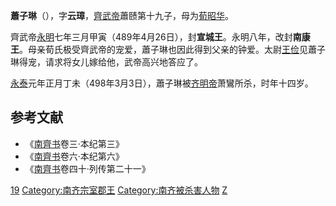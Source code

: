 '''蕭子琳'''（{{bd|485年||498年|3月3日|catIdx=X}}），字'''云璋'''，[[齊武帝|齊武帝]]蕭赜第十九子，母为[[荀昭华|荀昭华]]。

齊武帝[[永明|永明]]七年三月甲寅（489年4月26日），封'''宣城王'''。永明八年，改封'''南康王'''。母亲荀氏极受齊武帝的宠爱，蕭子琳也因此得到父亲的钟爱。太尉[[王俭_(南朝)|王俭]]见蕭子琳得宠，请求将女儿嫁给他，武帝高兴地答应了。

[[永泰_(南齐)|永泰]]元年正月丁未（498年3月3日），蕭子琳被[[齐明帝|齐明帝]]萧鸞所杀，时年十四岁。

==参考文献==
*《[[南齊书|南齊书]]卷三·本纪第三》
*《[[南齊书|南齊书]]卷六·本纪第六》
*《[[南齊书|南齊书]]卷四十·列传第二十一》

[[Category:齊武帝皇子|19]]
[[Category:南齐宗室郡王|Category:南齐宗室郡王]]
[[Category:南齐被杀害人物|Category:南齐被杀害人物]]
[[Category:蘭陵蕭氏|Z]]